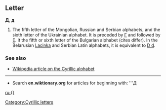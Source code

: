 == Letter ==
'''Д''', '''д'''

# The fifth letter of the Mongolian, Russian and Serbian alphabets, and the sixth letter of the Ukrainian alphabet. It is preceded by [[Г]] and followed by [[Е]]. It the fifth or sixth letter of the Bulgarian alphabet (cites differ). In the Belarusian [[Lacinka]] and Serbian Latin alphabets, it is equivalent to [[D|D d]].

===See also===
*[[w:Cyrillic alphabet|Wikipedia article on the Cyrillic alphabet]]

----

*Search '''en.wiktionary.org''' for articles for beginning with: '''[http://wiktionary.org/w/wiki.phtml?title=Special:Allpages&from=Д Д]

[[ru:Д]]
[[Category:Cyrillic letters]]